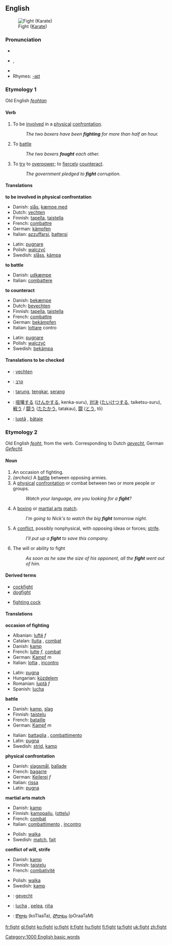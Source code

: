 {{rfc|definitions 1, 2, 3 are essentially the same}}
==English==

[[Image:Fight.gif|thumb|Fight ([[Karate]])]]

{{rank|per|result|formed|763|fight|agree|sit|considerable}}

===Pronunciation===
*{{IPA|/faɪt/}}
*{{AHD|fīt}}, {{SAMPA|/faIt/}}
*{{audio|en-us-fight.ogg|Audio (US)}}
*Rhymes: [[Rhymes:English:-aɪt|-aɪt]]

===Etymology 1===
Old English ''[[feohtan]]''
====Verb====
{{en-verb|fights|fighting|fought}}

#{{intransitive}} To be [[involve]]d in a [[physical]] [[confrontation]].
#:''The two boxers have been '''fighting''' for more than half an hour.''
#{{transitive}} To [[battle]]
#:''The two boxers '''fought''' each other.''
#{{transitive}} To [[try]] to [[overpower]]; to [[fiercely]] [[counteract]].
#:''The government pledged to '''fight''' corruption.''

====Translations====
'''to be involved in physical confrontation'''
{{top}}
*Danish: [[slås]], [[kæmpe med]]
*Dutch: [[vechten]]
*Finnish: [[tapella]], [[taistella]]
*French: [[combattre]]
*German: [[kämpfen]]
*Italian: [[azzuffarsi]], [[battersi]]
{{mid}}
*Latin: [[pugnare]]
*Polish: [[walczyć]]
*Swedish: [[slåss]], [[kämpa]]
{{bottom}}

'''to battle'''
{{top}}
*Danish: [[udkæmpe]]
*Italian: [[combattere]]
{{mid}}
{{bottom}}

'''to counteract'''
{{top}}
*Danish: [[bekæmpe]]
*Dutch: [[bevechten]]
*Finnish: [[tapella]], [[taistella]]
*French: [[combattre]]
*German: [[bekämpfen]]
*Italian: [[lottare]] contro
{{mid}}
*Latin: [[pugnare]]
*Polish: [[walczyć]]
*Swedish: [[bekämpa]]
{{bottom}}

====Translations to be checked====
{{checktrans}}
*{{ttbc|Dutch}}: [[vechten]]
*{{ttbc|Hebrew}}: [[קרב]]
*{{ttbc|Indonesian}}: [[tarung]], [[tengkar]], [[serang]]
*{{ttbc|Japanese}}: [[喧嘩する]] ([[けんかする]], kenka-suru), [[対決]] ([[たいけつする]], taiketsu-suru), [[戦う]] / [[闘う]] ([[たたかう]], tatakau), [[闘]] ([[とう]], tô)
*{{ttbc|Romanian}}: [[luptă]] {{f}}, [[bătaie]] {{f}}

===Etymology 2===
Old English ''[[feoht]]'', from the verb.  Corresponding to Dutch ''[[gevecht]]'', German ''[[Gefecht]]''.

====Noun====
{{en-noun}}
{{WikiSaurus-link|fight}}

# An occasion of fighting.
# ''(archaic)'' A [[battle]] between opposing armies.
# A [[physical]] [[confrontation]] or combat between two or more people or groups.
#:''Watch your language, are you looking for a '''fight'''?''
# {{cattag|Sports}} A [[boxing]] or [[martial arts]] [[match]].
#:''I'm going to Nick's to watch the big '''fight''' tomorrow night.''
# A [[conflict]], possibly nonphysical, with opposing ideas or forces; [[strife]].
#:''I'll put up a '''fight''' to save this company.''
# The will or ability to fight
#:''As soon as he saw the size of his opponent, all the '''fight''' went out of him.''

====Derived terms====
{{top}}
*[[cockfight]]
*[[dogfight]]
{{mid}}
*[[fighting cock]]
{{bottom}}

====Translations====
'''occasion of fighting'''
{{top}}
*Albanian: [[luftë]] ''f''
*Catalan: [[lluita]] {{f}}, [[combat]] {{m}}
*Danish: [[kamp]]
*French: [[lutte]] ''f'', [[combat]] {{m}}
*German: [[Kampf]] ''m''
*Italian: [[lotta]] {{f}}, [[incontro]] {{m}}
{{mid}}
*Latin: [[pugna]]
*Hungarian: [[küzdelem]]
*Romanian: [[luptă]] ''f''
*Spanish: [[lucha]] {{f}}
{{bottom}}

'''battle'''
{{top}}
*Danish: [[kamp]], [[slag]]
*Finnish: [[taistelu]]
*French: [[bataille]] {{f}}
*German: [[Kampf]] ''m''
{{mid}}
*Italian: [[battaglia]] {{f}}, [[combattimento]] {{m}}
*Latin: [[pugna]]
*Swedish: [[strid]], [[kamp]]
{{bottom}}

'''physical confrontation'''
{{top}}
*Danish: [[slagsmål]], [[ballade]]
*French: [[bagarre]] {{f}}
*German: [[Keilerei]] ''f''
*Italian: [[rissa]] {{f}}
*Latin: [[pugna]]
{{mid}}
{{bottom}}

'''martial arts match'''
{{top}}
*Danish: [[kamp]] 
*Finnish: [[kamppailu]], ([[ottelu]])
*French: [[combat]] {{m}}
*Italian: [[combattimento]] {{m}}, [[incontro]] {{m}}
{{mid}}
*Polish: [[walka]] {{f}}
*Swedish: [[match]], [[fajt]]
{{bottom}}

'''conflict of will, strife'''
{{top}}
*Danish: [[kamp]]
*Finnish: [[taistelu]]
*French: [[combativité]] {{f}}
{{mid}}
*Polish: [[walka]] {{f}}
*Swedish: [[kamp]]
{{bottom}}

{{checktrans}}
*{{ttbc|Dutch}}: [[gevecht]] {{n}}
*{{ttbc|Spanish}}: [[lucha]] {{f}}, [[pelea]], [[riña]]
*{{ttbc|Telugu}}: [[కొట్లాట]] (koTlaaTa), [[పోరాటం]] (pOraaTaM)

{{BE-ready}}
[[Category:1000 English basic words]]

[[fr:fight]]
[[gl:fight]]
[[ko:fight]]
[[io:fight]]
[[it:fight]]
[[hu:fight]]
[[fi:fight]]
[[ta:fight]]
[[uk:fight]]
[[zh:fight]]